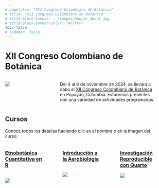 ```yaml
---
# pagetitle: "XII Congreso Colombiano de Botánica"
# title: "XII Congreso Colombiano de Botánica"
# title-block-banner: ../images/banner_about.jpg
# title-block-banner-color: "#FFFFFF"
toc: false
# sidebar: false
---
```


# XII Congreso Colombiano de Botánica

:::: {.columns}
::: {.column width="25%"}
![](../images/xii-ccb/xii-ccb-logo.png){fig-align="center"}
:::

::: {.column width="5%"}
:::

::: {.column width="70%"}
Del 4 al 8 de noviembre de 2024, se llevará a cabo el [XII Congreso Colombiano de Botánica](https://congresobotanica.org) en Popayán, Colombia. Estaremos presentes con una variedad de actividades programadas.
:::
:::

## Cursos

Conoce todos los detallas haciendo clic en el nombre o en la imagen del curso.

:::: {.columns}
::: {.column width="30%"}
### [Etnobotánica Cuantitativa en R](https://geobota.github.io/xii-ccb-etnobotanica/)
\
[![](../images/xii-ccb/xii-ccb_etnobotanica-curso_hexsticker_01.svg)](http://geobota.github.io/xii-ccb-etnobotanica/)
:::

::: {.column width="5%"}
:::

::: {.column width="30%"}
### [Introducción a la Aerobiología](http://geobota.github.io/xii-ccb-aerobiologia/)
\
[![](../images/xii-ccb/xii-ccb_aerobiologia-curso_hexsticker.svg)](http://geobota.github.io/xii-ccb-aerobiologia/)
:::

::: {.column width="5%"}
:::

::: {.column width="30%"}
### [Investigación Reproducible con Quarto](http://geobota.github.io/xii-ccb-quarto/)

[![](../images/xii-ccb/xii-ccb_quarto-curso_hexsticker_02.svg)](http://geobota.github.io/xii-ccb-quarto/)
:::
::::